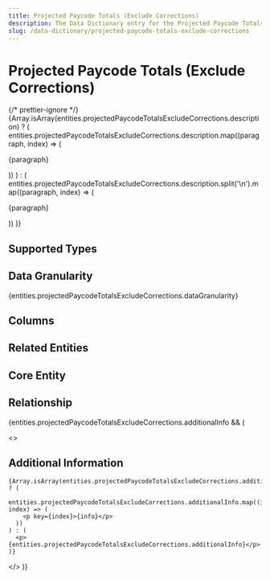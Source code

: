 ```yaml
---
title: Projected Paycode Totals (Exclude Corrections)
description: The Data Dictionary entry for the Projected Paycode Totals (Exclude Corrections) entity
slug: /data-dictionary/projected-paycode-totals-exclude-corrections
---
```



# Projected Paycode Totals (Exclude Corrections)

{/* prettier-ignore */}
{Array.isArray(entities.projectedPaycodeTotalsExcludeCorrections.description) ? (
  entities.projectedPaycodeTotalsExcludeCorrections.description.map((paragraph, index) => (
    <p key={index}>{paragraph}</p>
))
) : (
entities.projectedPaycodeTotalsExcludeCorrections.description.split('\n').map((paragraph, index) => (

<p key={index}>{paragraph}</p>
)) )}

## Supported Types

<SupportedTypesTable supportedTypes={entities.projectedPaycodeTotalsExcludeCorrections.supportedTypes} />

## Data Granularity

{entities.projectedPaycodeTotalsExcludeCorrections.dataGranularity}

## Columns

<ColumnsTable columns={entities.projectedPaycodeTotalsExcludeCorrections.columns} />

## Related Entities

<RelatedEntitiesList relatedEntities={entities.projectedPaycodeTotalsExcludeCorrections.relatedEntities} />

## Core Entity

<CoreEntityTable coreEntities={entities.projectedPaycodeTotalsExcludeCorrections.coreEntity} />

## Relationship

<RelationshipTable
  relationship={entities.projectedPaycodeTotalsExcludeCorrections.relationship}
  simple={true}
/>

{entities.projectedPaycodeTotalsExcludeCorrections.additionalInfo && (

  <>
    <h2>Additional Information</h2>

    {Array.isArray(entities.projectedPaycodeTotalsExcludeCorrections.additionalInfo) ? (
      entities.projectedPaycodeTotalsExcludeCorrections.additionalInfo.map((info, index) => (
        <p key={index}>{info}</p>
      ))
    ) : (
      <p>{entities.projectedPaycodeTotalsExcludeCorrections.additionalInfo}</p>
    )}

  </>
)}
